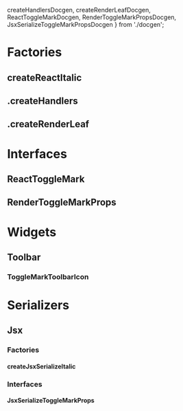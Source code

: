   createHandlersDocgen,
  createRenderLeafDocgen,
  ReactToggleMarkDocgen,
  RenderToggleMarkPropsDocgen,
  JsxSerializeToggleMarkPropsDocgen
} from './docgen';

<Meta title="Marks/Italic/Docs" />

# Factories

## createReactItalic

<ArgsTable of={createReactItalic} />

## .createHandlers

<ArgsTable of={createHandlersDocgen} />

## .createRenderLeaf

<ArgsTable of={createRenderLeafDocgen} />

# Interfaces

## ReactToggleMark

<ArgsTable of={ReactToggleMarkDocgen} />

## RenderToggleMarkProps

<ArgsTable of={RenderToggleMarkPropsDocgen} />

# Widgets

## Toolbar

### ToggleMarkToolbarIcon

<ArgsTable of={ToggleMarkToolbarIcon} />

# Serializers

## Jsx

### Factories

#### createJsxSerializeItalic

<ArgsTable of={createJsxSerializeItalic} />

### Interfaces

#### JsxSerializeToggleMarkProps

<ArgsTable of={JsxSerializeToggleMarkPropsDocgen} />
